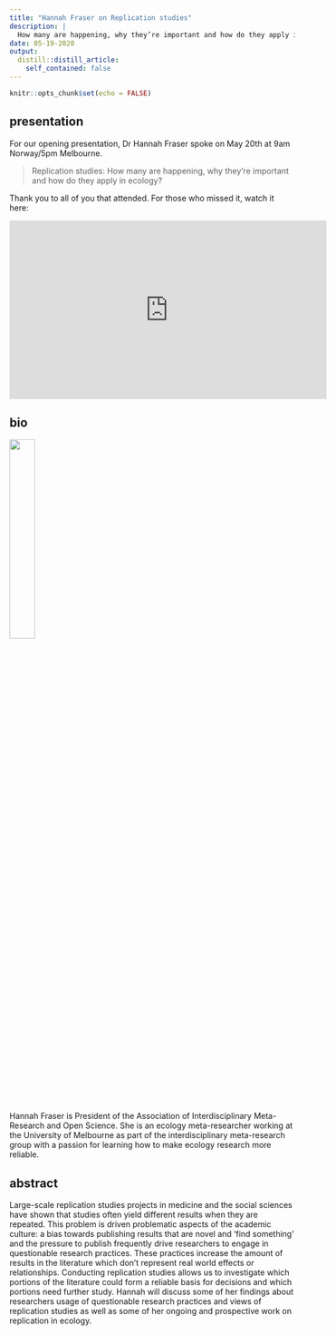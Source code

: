```yaml
---
title: "Hannah Fraser on Replication studies"
description: |
  How many are happening, why they’re important and how do they apply in ecology?
date: 05-19-2020
output:
  distill::distill_article:
    self_contained: false
---
```


```r
knitr::opts_chunk$set(echo = FALSE)
```

## presentation 

For our opening presentation, Dr Hannah Fraser spoke on May 20th at 9am Norway/5pm Melbourne.

> Replication studies: How many are happening, why they’re important and how do they apply in ecology?

Thank you to all of you that attended. For those who missed it, watch it here:

<iframe width="560" height="315" src="https://www.youtube.com/embed/3hnYSTXkoJA" frameborder="0" allow="accelerometer; autoplay; encrypted-media; gyroscope; picture-in-picture" allowfullscreen></iframe>

## bio

![](hannah-headshot.png){width=30%}

Hannah Fraser is President of the Association of Interdisciplinary Meta-Research and Open Science. She is an ecology meta-researcher working at the University of Melbourne as part of the interdisciplinary meta-research group with a passion for learning how to make ecology research more reliable. 

## abstract

Large-scale replication studies projects in medicine and the social sciences have shown that studies often yield different results when they are repeated. This problem is driven problematic aspects of the academic culture: a bias towards publishing results that are novel and ‘find something’ and the pressure to publish frequently drive researchers to engage in questionable research practices. These practices increase the amount of results in the literature which don’t represent real world effects or relationships. Conducting replication studies allows us to investigate which portions of the literature could form a reliable basis for decisions and which portions need further study. Hannah will discuss some of her findings about researchers usage of questionable research practices and views of replication studies as well as some of her ongoing and prospective work on replication in ecology.
